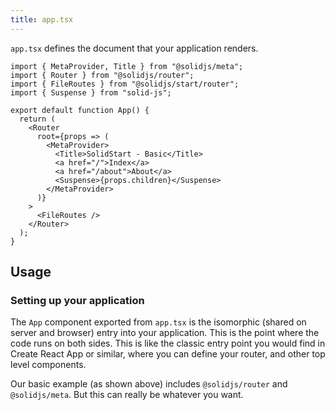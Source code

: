 ```yaml
---
title: app.tsx
---
```


`app.tsx` defines the document that your application renders.

<div class="text-lg">

```tsx twoslash
import { MetaProvider, Title } from "@solidjs/meta";
import { Router } from "@solidjs/router";
import { FileRoutes } from "@solidjs/start/router";
import { Suspense } from "solid-js";

export default function App() {
  return (
    <Router
      root={props => (
        <MetaProvider>
          <Title>SolidStart - Basic</Title>
          <a href="/">Index</a>
          <a href="/about">About</a>
          <Suspense>{props.children}</Suspense>
        </MetaProvider>
      )}
    >
      <FileRoutes />
    </Router>
  );
}
```

</div>

<table-of-contents></table-of-contents>

## Usage

### Setting up your application

The `App` component exported from `app.tsx` is the isomorphic (shared on server and browser) entry into your application. This is the point where the code runs on both sides. This is like the classic entry point you would find in Create React App or similar, where you can define your router, and other top level components.

Our basic example (as shown above) includes `@solidjs/router` and `@solidjs/meta`. But this can really be whatever you want.
